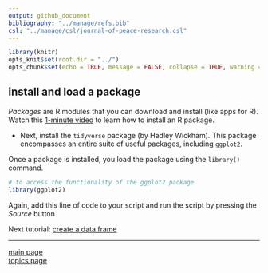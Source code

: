 ```yaml
---
output: github_document
bibliography: "../manage/refs.bib" 
csl: "../manage/csl/journal-of-peace-research.csl"
---
```


```r
library(knitr)
opts_knit$set(root.dir = "../")
opts_chunk$set(echo = TRUE, message = FALSE, collapse = TRUE, warning = FALSE, cache = TRUE, cache.path = "tut-03-cache/", fig.path = "tut-03-images/")
```

## install and load a package

*Packages* are R modules that you can download and install (like apps for R). Watch this [1-minute video](https://www.youtube.com/watch?v=ljdfqMfWn_A) to learn how to install an R package. 

- Next, install the `tidyverse` package (by Hadley Wickham). This package encompasses an entire suite of useful packages, including `ggplot2`. 

Once a package is installed, you load the package using the `library()` command.

```r
# to access the functionality of the ggplot2 package 
library(ggplot2)
```

Again, add this line of code to your script and run the script by pressing the *Source* button. 

Next tutorial: [create a data frame](tut-0303_create-data-frame.md) 

---

[main page](../README.md)<br> 
[topics page](../README-by-topic.md)
